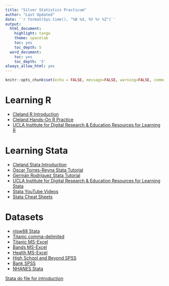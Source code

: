 ---
title: "Silver Statistics Practicum"
author: "Last Updated"
date: '`r format(Sys.time(), "%B %d, %Y %r %Z")`'
output:
  html_document:
    highlight: tango
    theme: spacelab
    toc: yes
    toc_depth: 5
  word_document:
    toc: yes
    toc_depth: '5'
always_allow_html: yes
---

```{r setup, include=FALSE}
knitr::opts_chunk$set(echo = FALSE, message=FALSE, warning=FALSE, comment=NA, fig.width = 6, out.width = "90%", fig.align = "center", dev='svg')
```

# Learning R
* [Cleland R Introduction](https://clelandcm.github.io/Silver-Practicum/Cleland-R-Introduction.html)
* [Cleland Hands-On R Practice](https://clelandcm.github.io/Hands-On-R-Practice/)
* [UCLA Institute for Digital Research & Education Resources for Learning R](https://stats.idre.ucla.edu/R/)

# Learning Stata
* [Cleland Stata Introduction](https://clelandcm.github.io/Silver-Practicum/Cleland-Stata-Introduction.html)
* [Oscar Torres-Reyna Stata Tutorial](http://www.princeton.edu/~otorres/StataTutorial.pdf)
* [Germán Rodríguez Stata Tutorial](https://data.princeton.edu/stata/)
* [UCLA Institute for Digital Research & Education Resources for Learning Stata](https://stats.idre.ucla.edu/stata/)
* [Stata YouTube Videos](https://www.youtube.com/user/statacorp/videos)
* [Stata Cheat Sheets](https://www.stata.com/bookstore/stata-cheat-sheets/)

# Datasets
* [nlsw88 Stata](http://www.stata-press.com/data/r8/nlsw88.dta)  
* [Titanic comma-delimited](https://clelandcm.github.io/Silver-Practicum/titanic.csv)  
* [Titanic MS-Excel](https://clelandcm.github.io/Silver-Practicum/titanic.xlsx)  
* [Bands MS-Excel](https://clelandcm.github.io/Silver-Practicum/Bands.xlsx)  
* [Health MS-Excel](https://clelandcm.github.io/Silver-Practicum/Health.xlsx)  
* [High School and Beyond SPSS](https://clelandcm.github.io/Silver-Practicum/hsb2.sav)  
* [Bank SPSS](https://clelandcm.github.io/Silver-Practicum/bank.sav)
* [NHANES Stata](https://clelandcm.github.io/Silver-Practicum/nhanes.dta)  

[Stata do file for introduction](https://clelandcm.github.io/Silver-Practicum/Intro.do)






